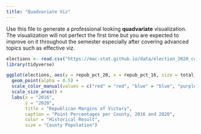 ```yaml
---
title: "Quadvariate Viz"
---
```


Use this file to generate a professional looking **quadvariate** visualization.  The visualization will not perfect the first time but you are expected to improve on it throughout the semester especially after covering advanced topics such as effective viz.

```r
elections <- read.csv("https://mac-stat.github.io/data/election_2020_county.csv")
library(tidyverse)
```


```r
ggplot(elections, aes(y = repub_pct_20, x = repub_pct_16, size = total_population, color = historical)) +
  geom_point(alpha = 0.5) +
  scale_color_manual(values = c("red" = "red", "blue" = "blue", "purple" = "purple")) +
  scale_size_area() +
  labs(x = "2016",
       y = "2020",
       title = "Republican Margins of Victory",
       caption = "Point Percentages per County, 2016 and 2020",
       color = "Historical Result",
       size = "County Population")
```
